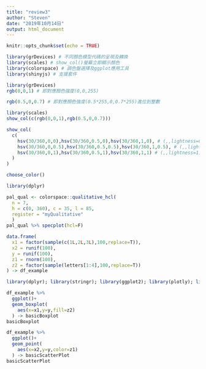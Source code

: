 ```yaml
---
title: "review3"
author: "Steven"
date: "2019年10月14日"
output: html_document
---
```


```r
knitr::opts_chunk$set(echo = TRUE)
```

```r
library(grDevices) # 不同顏色模型代碼的呈現及轉換
library(scales) # show_col()螢幕立即顯示顏色
library(colorspace) # 調色盤選擇及ggplot應用工具
library(shinyjs) # 支援套件
```

```r
library(grDevices)
rgb(0,0,1) # 即對應顏色強度(0,0,255)
```

```r
rgb(0.5,0,0.7) # 即對應顏色強度(0.5*255,0,0.7*255)進位到整數
```

```r
library(scales)
show_col(c(rgb(0,0,1),rgb(0.5,0,0.7)))
```

```r
show_col(
  c(
    hsv(30/360,0,0),hsv(30/360,0.5,0),hsv(30/360,1,0), # (,,lightness=0) 全暗
    hsv(30/360,0,0.5),hsv(30/360,0.5,0.5),hsv(30/360,1,0.5), # (,,lightness=0.5)
    hsv(30/360,0,1),hsv(30/360,0.5,1),hsv(30/360,1,1) # (,,lightness=1) 全亮
  )
)
```

```r
choose_color()
```

```r
library(dplyr)
```

```r
pal_qual <- colorspace::qualitative_hcl(
  n = 7, 
  h = c(0, 360), c = 35, l = 85, 
  register = "myQualitative"
  )
pal_qual %>% specplot(hcl=F)
```

```r
data.frame(
  x1 = factor(sample(c(1L,2L,3L),100,replace=T)),
  x2 = runif(100),
  y = runif(100),
  z1 = rnorm(100),
  z2 = factor(sample(letters[1:4],100,replace=T))
) -> df_example
```

```r
library(dplyr); library(stringr); library(ggplot2); library(plotly); library(lubridate); library(readr); library(tidyr); library(showtext)
```

```r
df_example %>%
  ggplot()+
  geom_boxplot(
    aes(x=x1,y=y,fill=z2)
  ) -> basicBoxplot
basicBoxplot
```

```r
df_example %>%
  ggplot()+
  geom_point(
    aes(x=x2,y=y,color=z1)
  ) -> basicScatterPlot
basicScatterPlot

```

